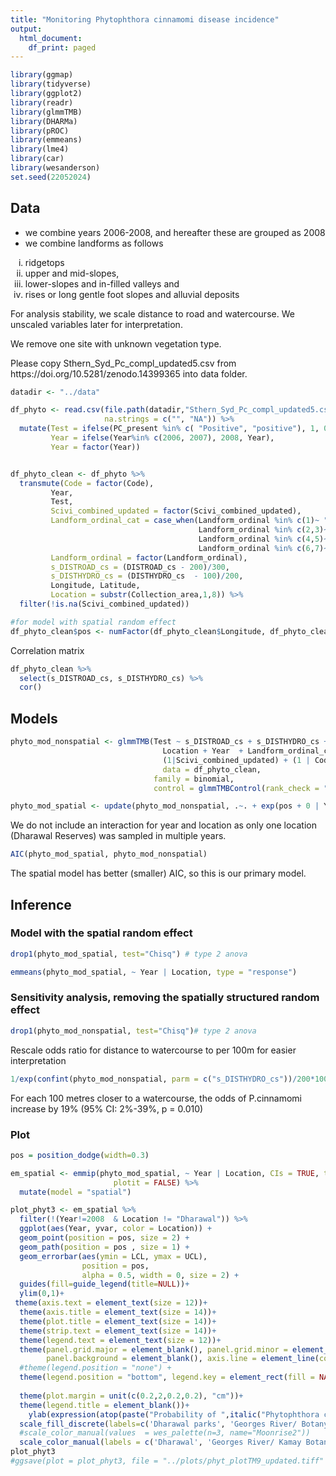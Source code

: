 ```yaml
---
title: "Monitoring Phytophthora cinnamomi disease incidence"
output:
  html_document:
    df_print: paged
---
```



```r
library(ggmap)
library(tidyverse)
library(ggplot2)
library(readr)
library(glmmTMB)
library(DHARMa)
library(pROC)
library(emmeans)
library(lme4)
library(car)
library(wesanderson)
set.seed(22052024)
```


## Data

- we combine years 2006-2008, and hereafter these are grouped as 2008
- we combine landforms as follows 

 i. ridgetops
 ii. upper and mid-slopes, 
 iii. lower-slopes and in-filled valleys and 
 iv. rises or long gentle foot slopes and alluvial deposits

For analysis stability, we scale distance to road and watercourse. We unscaled variables later for interpretation. 

We remove one site with unknown vegetation type. 

Please copy Sthern_Syd_Pc_compl_updated5.csv from https://doi.org/10.5281/zenodo.14399365 into data folder. 


```r
datadir <- "../data"

df_phyto <- read.csv(file.path(datadir,"Sthern_Syd_Pc_compl_updated5.csv"), strip.white = TRUE,
                     na.strings = c("", "NA")) %>% 
  mutate(Test = ifelse(PC_present %in% c( "Positive", "positive"), 1, 0),
         Year = ifelse(Year%in% c(2006, 2007), 2008, Year), 
         Year = factor(Year)) 


df_phyto_clean <- df_phyto %>% 
  transmute(Code = factor(Code), 
         Year,
         Test,
         Scivi_combined_updated = factor(Scivi_combined_updated),
         Landform_ordinal_cat = case_when(Landform_ordinal %in% c(1)~ "1",
                                          Landform_ordinal %in% c(2,3)~ "2-3",
                                          Landform_ordinal %in% c(4,5)~ "4-5",
                                          Landform_ordinal %in% c(6,7)~ "6-7"),
         Landform_ordinal = factor(Landform_ordinal), 
         s_DISTROAD_cs = (DISTROAD_cs - 200)/300,
         s_DISTHYDRO_cs = (DISTHYDRO_cs  - 100)/200,
         Longitude, Latitude,
         Location = substr(Collection_area,1,8)) %>% 
  filter(!is.na(Scivi_combined_updated))

#for model with spatial random effect
df_phyto_clean$pos <- numFactor(df_phyto_clean$Longitude, df_phyto_clean$Latitude)
```

Correlation matrix
```r
df_phyto_clean %>% 
  select(s_DISTROAD_cs, s_DISTHYDRO_cs) %>% 
  cor()
```

## Models

```r
phyto_mod_nonspatial <- glmmTMB(Test ~ s_DISTROAD_cs + s_DISTHYDRO_cs +
                                  Location + Year  + Landform_ordinal_cat +
                                  (1|Scivi_combined_updated) + (1 | Code) ,
                                  data = df_phyto_clean,
                                family = binomial,
                                control = glmmTMBControl(rank_check = "adjust"))

phyto_mod_spatial <- update(phyto_mod_nonspatial, .~. + exp(pos + 0 | Year))

```

We do not include an interaction for year and location as only one location (Dharawal Reserves) was sampled in multiple years. 


```r
AIC(phyto_mod_spatial, phyto_mod_nonspatial)
```

The spatial model has better (smaller) AIC, so this is our primary model.


## Inference

### Model with the spatial random effect

```r
drop1(phyto_mod_spatial, test="Chisq") # type 2 anova
```


```r
emmeans(phyto_mod_spatial, ~ Year | Location, type = "response")
```

### Sensitivity analysis, removing the spatially structured random effect

```r
drop1(phyto_mod_nonspatial, test="Chisq")# type 2 anova
```

Rescale odds ratio for distance to watercourse to per 100m for easier interpretation

```r
1/exp(confint(phyto_mod_nonspatial, parm = c("s_DISTHYDRO_cs"))/200*100)
```
For each 100 metres closer to a watercourse, the odds of P.cinnamomi increase by 19% (95% CI: 2%-39%, p = 0.010)


### Plot


```r
pos = position_dodge(width=0.3)

em_spatial <- emmip(phyto_mod_spatial, ~ Year | Location, CIs = TRUE, type = "response", 
                       plotit = FALSE) %>% 
  mutate(model = "spatial")

plot_phyt3 <- em_spatial %>% 
  filter(!(Year!=2008  & Location != "Dharawal")) %>%
  ggplot(aes(Year, yvar, color = Location)) +
  geom_point(position = pos, size = 2) + 
  geom_path(position = pos , size = 1) +
  geom_errorbar(aes(ymin = LCL, ymax = UCL),
                position = pos,
                alpha = 0.5, width = 0, size = 2) + 
  guides(fill=guide_legend(title=NULL))+
  ylim(0,1)+
 theme(axis.text = element_text(size = 12))+
  theme(axis.title = element_text(size = 14))+
  theme(plot.title = element_text(size = 14))+
  theme(strip.text = element_text(size = 14))+
  theme(legend.text = element_text(size = 12))+
  theme(panel.grid.major = element_blank(), panel.grid.minor = element_blank(),
        panel.background = element_blank(), axis.line = element_line(colour = "black")) +
  #theme(legend.position = "none") +
  theme(legend.position = "bottom", legend.key = element_rect(fill = NA))+
  
  theme(plot.margin = unit(c(0.2,2,0.2,0.2), "cm"))+
  theme(legend.title = element_blank())+
    ylab(expression(atop(paste("Probability of ",italic("Phytophthora cinnamomi")), paste(" infection (+/-95% CI)"))))+
  scale_fill_discrete(labels=c('Dharawal parks', 'Georges River/ Botany Bay parks', 'Royal / Heathcote / Garawarra parks'))+
  #scale_color_manual(values  = wes_palette(n=3, name="Moonrise2"))
  scale_color_manual(labels = c('Dharawal', 'Georges River/ Kamay Botany Bay', 'Royal / Heathcote / Garawarra'), values  = c("darkgoldenrod4", "darkgoldenrod2", "gold"))
plot_phyt3
#ggsave(plot = plot_phyt3, file = "../plots/phyt_plotTM9_updated.tiff" , width = 180, height = 150, units = "mm", device = "tiff")
```



